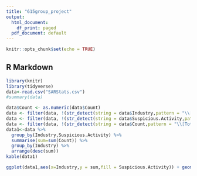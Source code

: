 ```yaml
---
title: "615group_project"
output:
  html_document:
    df_print: paged
  pdf_document: default
---
```


```r
knitr::opts_chunk$set(echo = TRUE)
```

## R Markdown

```r
library(knitr)
library(tidyverse)
data<-read.csv("SARStats.csv")
#summary(data)

data$Count <- as.numeric(data$Count)
data <- filter(data, !(str_detect(string = data$Industry,pattern = "\\[Total\\]")))
data <- filter(data, !(str_detect(string = data$Suspicious.Activity,pattern = "\\[Total\\]")))
data <- filter(data, !(str_detect(string = data$Count,pattern = "\\[Total\\]")))
data1<-data %>%
  group_by(Industry,Suspicious.Activity) %>%
  summarise(sum=sum(Count)) %>%
  group_by(Industry) %>%
  arrange(desc(sum))
kable(data1)

ggplot(data1,aes(x=Industry,y = sum,fill = Suspicious.Activity)) + geom_bar(stat="identity",position = "dodge")+ theme(axis.text.x = element_text(angle = 90)) + ggtitle("Guangyan Yu")


```


